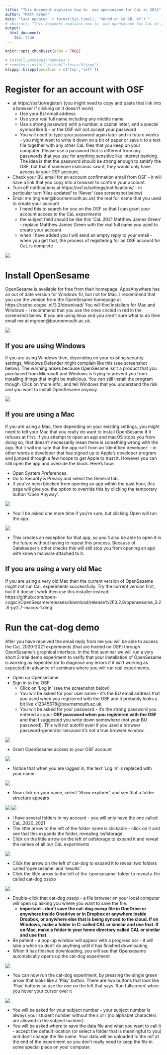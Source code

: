 ```yaml
---
title: "This document explains how to  use opensesame for CaL in 2021"
author: "Matt Green"
date: "last updated `r format(Sys.time(), '%H:%M on %d %B, %Y')`"
# abstract: "This document explains how to  use opensesame for CaL in 2021"
output: 
  html_document:
    toc: true
---
```


```r
knitr::opts_chunk$set(echo = TRUE)
```

```r
# install.packages("remotes")
# remotes::install_github("rlesur/klippy")
klippy::klippy(position = c('top','left'))
```


<!-- ```{r, class.source='klippy', eval=FALSE} -->
<!-- an example klippy -->
<!-- ``` -->

<!-- This document explains how to  use opensesame for CaL in 2021 -->

# Register for an account with OSF
* at https://osf.io/register/ (you might need to copy and paste that link into a browser if clicking on it doesn't work)
  * Use your BU email address
  * Use your real full name including any middle name
  * Use a strong password with a number, a capital letter, and a special symbol like $ - or the OSF will not accept your password
  * You will need to type your password again later and in future weeks - you might want to write it down on a bit of paper or save it to a text file together with any other CaL files that you keep on your computer. Please use a password that is different from any passwords that you use for anything sensitive like internet banking. The idea is that the password should be strong enough to satisfy the OSF, but that if someone malicious saw it, they would only have access to your OSF account.
* Check your BU email for an account confirmation email from OSF - it will have a link that you copy into a browser to confirm your account.
* Turn off notifications at https://osf.io/settings/notifications/ - in particular turn 'files updated' to 'Never' (see screenshot below)
* Email me (mgreen@bournemouth.ac.uk) the real full name that you used to create your account
  * I need this to search for you on the OSF so that I can grant your account access to the CaL experiments
  * the subject field should be like this 'CaL 2021 Matthew James Green' - replace Matthew James Green with the real full name you used to create your account
  * when I have added you I will send an empty reply to your email - when you get that, the process of registering for an OSF account for CaL is complete

![](turn-off-notifications.png)

# Install OpenSesame
OpenSesame is available for free from their homepage. AppsAnywhere has an out of date version for Windows 10, but not for Mac. I recommend that you use the version from the OpenSesame homepage at https://osdoc.cogsci.nl/3.3/download/ You will find installers for Mac and Windows - I recommend that you use the ones circled in red in the screenshot below. If you are using linux and you aren't sure what to do then email me at mgreen@bournemouth.ac.uk.

![](opensesame-download-page.png)

## If you are using Windows
If you are using Windows then, depending on your existing security settings, Windows Defender might complain like this (see screenshot below). The warning arises because OpenSesame isn't a product that you purchased from Microsoft and Windows is trying to prevent you from installing things that might be malicious. You can still install the program though. Click on 'more info', and tell Windows that you understand the risk and you want to install OpenSesame anyway.

![](defender.png)



## If you are using a Mac
If you are using a Mac, then depending on your existing settings, you might need to tell your Mac that you really do want to install OpenSesame if it refuses at first. If you attempt to open an app and macOS stops you from doing so, that doesn't necessarily mean there is something wrong with the app. But it will indicate that the app isn't from an 'identified developer' - in other words a developer that has signed up to Apple's developer program and jumped through a few hoops to get Apple to trust it. However you can still open the app and override the block. Here's how:

* Open System Preferences.
* Go to Security & Privacy and select the General tab.
* If you've been blocked from opening an app within the past hour, this page will give you the option to override this by clicking the temporary button 'Open Anyway'.

![](how_to_open_mac_app_unidentified_developer_1.png)

* You'll be asked one more time if you're sure, but clicking Open will run the app. 

![](how_to_open_mac_app_unidentified_developer_2.png)

* This creates an exception for that app, so you'll also be able to open it in the future without having to repeat this process. Because of Gatekeeper's other checks this will still stop you from opening an app with known malware attached to it.

## If you are using a very old Mac
If you are using a very old Mac then the current version of OpenSesame might not run CaL experiments successfully. Try the current version first, but if it doesn't work then use this installer instead: https://github.com/open-cogsci/OpenSesame/releases/download/release%2F3.2.8/opensesame_3.2.8-py2.7-macos-1.dmg

# Run the cat-dog demo
After you have received the email reply from me you will be able to access the CaL 2020-2021 experiments (that are hosted on OSF) through OpenSesame's graphical interface. In the first seminar we will run a very short 2-trial demo experiment to verify that your installation of OpenSesame is working as expected (or to diagnose any errors if it isn't working as expected) in advance of seminars where you will run real experiments.

* Open up Opensesame
* Sign in to the OSF
  * Click on 'Log in' (see the screenshot below)
  * You will be asked for your user name - it's the BU email address that you used when you registered with the OSF and it probably looks a bit like x12345678@bournemouth.ac.uk
  * You will be asked for your password -  it's the strong password you entered as your __OSF password when you registered with the OSF__ and that I suggested you write down somewhere (not your BU password). This will not autofill even if you used a browser password-generator because it's not a true browser window.

![](os-interface.png)

* Grant OpenSesame access to your OSF account

![](os-osf-login-allow.png)

* Notice that when you are logged in, the text 'Log in' is replaced with your name

![](conf.png)

* Now click on your name, select 'Show explorer', and see that a folder structure appears

![](folder-structure.png)
![](folder-structure-2.png)

* I have several folders in my account - you will only have the one called CaL_2020_2021
* The little arrow to the left of the folder name is clickable - click on it and see that this expands the folder, revealing 'osfstorage'
* Click on the little arrow on the left of osfstorage to expand it and reveal the names of all our CaL experiments

![](storage.png)

* Click the arrow on the left of cat-dog to expand it to reveal two folders called 'opensesame' and 'results'
* Click the little arrow to the left of the 'opensesame' folder to reveal a file called cat-dog.osexp

![](reveal.png)

* Double-click that cat-dog.osexp - a file browser on your local computer will open up asking you where you want to save the file.
  * __important -- don't save the cat-dog.osexp file in OneDrive or anywhere inside Onedrive or in Dropbox or anywhere inside Dropbox, or anywhere else that is being synced to the cloud. If on Windows, make a folder in C: called CAL or similar and use that. If on Mac, make a folder in your home directory called CAL or similar and use that.__
* Be patient - a pop-up window will appear with a progress bar - it will take a while so don't do anything until it has finished downloading
* When it has finished downloading, you will see that Opensesame automatically opens up the cat-dog experiment

![](os-cat-dog-opened.png)

* You can now run the cat-dog experiment, by pressing the single green arrow that looks like a 'Play' button. There are two buttons that look like 'Play' buttons so use the one on the left that says 'Run fullscreen' when you hover your cursor over it

![](go.png)

* You will be asked for your subject number - your subject number is always your student number without the s or i (no alphabet characters are allowed in the subject number).
* You will be asked where to save the data file and what you want to call it - accept the default location (or select a folder that is meaningful to you) and don't change the file name. Your data will be uploaded to the osf at the end of the experiment so you don't really need to keep the file in some special place on your computer.
